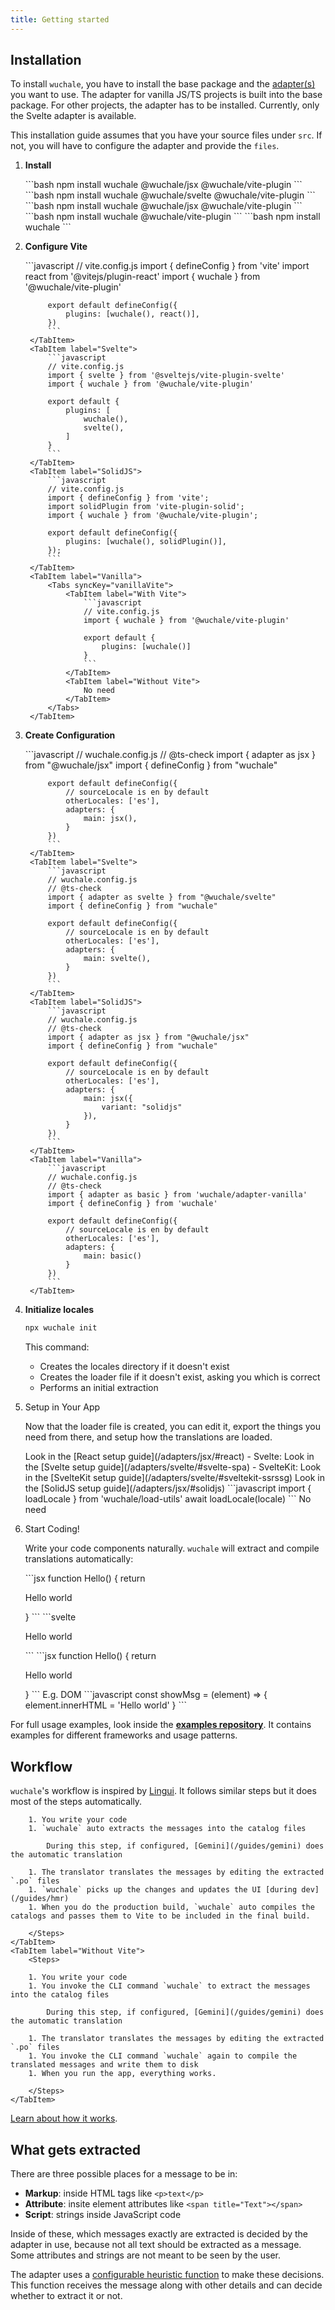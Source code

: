 ```yaml
---
title: Getting started
---
```


## Installation

To install `wuchale`, you have to install the base package and the [adapter(s)](/concepts/adapters)
you want to use. The adapter for vanilla JS/TS projects is built into the base
package. For other projects, the adapter has to be installed. Currently, only
the Svelte adapter is available.

This installation guide assumes that you have your source files under `src`. If
not, you will have to configure the adapter and provide the `files`.


<Steps>

1. **Install**

    <Tabs syncKey="adapter">
        <TabItem label="React">
            ```bash
            npm install wuchale @wuchale/jsx @wuchale/vite-plugin
            ```
        </TabItem>
        <TabItem label="Svelte">
            ```bash
            npm install wuchale @wuchale/svelte @wuchale/vite-plugin
            ```
        </TabItem>
        <TabItem label="SolidJS">
            ```bash
            npm install wuchale @wuchale/jsx @wuchale/vite-plugin
            ```
        </TabItem>
        <TabItem label="Vanilla">
            <Tabs syncKey="vanillaVite">
                <TabItem label="With Vite">
                    ```bash
                    npm install wuchale @wuchale/vite-plugin
                    ```
                </TabItem>
                <TabItem label="Without Vite">
                    ```bash
                    npm install wuchale
                    ```
                </TabItem>
            </Tabs>
        </TabItem>
    </Tabs>

2. **Configure Vite**

    <Tabs syncKey="adapter">
        <TabItem label="React">
            ```javascript
            // vite.config.js
            import { defineConfig } from 'vite'
            import react from '@vitejs/plugin-react'
            import { wuchale } from '@wuchale/vite-plugin'

            export default defineConfig({
                plugins: [wuchale(), react()],
            })
            ```
        </TabItem>
        <TabItem label="Svelte">
            ```javascript
            // vite.config.js
            import { svelte } from '@sveltejs/vite-plugin-svelte'
            import { wuchale } from '@wuchale/vite-plugin'
            
            export default {
                plugins: [
                    wuchale(),
                    svelte(),
                ]
            }
            ```
        </TabItem>
        <TabItem label="SolidJS">
            ```javascript
            // vite.config.js
            import { defineConfig } from 'vite';
            import solidPlugin from 'vite-plugin-solid';
            import { wuchale } from '@wuchale/vite-plugin';

            export default defineConfig({
                plugins: [wuchale(), solidPlugin()],
            });
            ```
        </TabItem>
        <TabItem label="Vanilla">
            <Tabs syncKey="vanillaVite">
                <TabItem label="With Vite">
                    ```javascript
                    // vite.config.js
                    import { wuchale } from '@wuchale/vite-plugin'

                    export default {
                        plugins: [wuchale()]
                    }
                    ```
                </TabItem>
                <TabItem label="Without Vite">
                    No need
                </TabItem>
            </Tabs>
        </TabItem>
    </Tabs>

3. **Create Configuration**

    <Tabs syncKey="adapter">
        <TabItem label="React">
            ```javascript
            // wuchale.config.js
            // @ts-check
            import { adapter as jsx } from "@wuchale/jsx"
            import { defineConfig } from "wuchale"

            export default defineConfig({
                // sourceLocale is en by default
                otherLocales: ['es'],
                adapters: {
                    main: jsx(),
                }
            })
            ```
        </TabItem>
        <TabItem label="Svelte">
            ```javascript
            // wuchale.config.js
            // @ts-check
            import { adapter as svelte } from "@wuchale/svelte"
            import { defineConfig } from "wuchale"

            export default defineConfig({
                // sourceLocale is en by default
                otherLocales: ['es'],
                adapters: {
                    main: svelte(),
                }
            })
            ```
        </TabItem>
        <TabItem label="SolidJS">
            ```javascript
            // wuchale.config.js
            // @ts-check
            import { adapter as jsx } from "@wuchale/jsx"
            import { defineConfig } from "wuchale"

            export default defineConfig({
                // sourceLocale is en by default
                otherLocales: ['es'],
                adapters: {
                    main: jsx({
                        variant: "solidjs"
                    }),
                }
            })
            ```
        </TabItem>
        <TabItem label="Vanilla">
            ```javascript
            // wuchale.config.js
            // @ts-check
            import { adapter as basic } from 'wuchale/adapter-vanilla'
            import { defineConfig } from 'wuchale'

            export default defineConfig({
                // sourceLocale is en by default
                otherLocales: ['es'],
                adapters: {
                    main: basic()
                }
            })
            ```
        </TabItem>
    </Tabs>

4. **Initialize locales**

    ```bash
    npx wuchale init
    ```

    This command:

    - Creates the locales directory if it doesn't exist
    - Creates the loader file if it doesn't exist, asking you which is correct
    - Performs an initial extraction

5. Setup in Your App

    Now that the loader file is created, you can edit it, export the things you
    need from there, and setup how the translations are loaded.

    <Tabs syncKey="adapter">
        <TabItem label="React">
            Look in the [React setup guide](/adapters/jsx/#react)
        </TabItem>
        <TabItem label="Svelte">
            - Svelte: Look in the [Svelte setup guide](/adapters/svelte/#svelte-spa)
            - SvelteKit: Look in the [SvelteKit setup guide](/adapters/svelte/#sveltekit-ssrssg)
        </TabItem>
        <TabItem label="SolidJS">
            Look in the [SolidJS setup guide](/adapters/jsx/#solidjs)
        </TabItem>
        <TabItem label="Vanilla">
            <Tabs syncKey="vanillaVite">
                <TabItem label="With Vite">
                    ```javascript
                    import { loadLocale } from 'wuchale/load-utils'
                    await loadLocale(locale)
                    ```
                </TabItem>
                <TabItem label="Without Vite">
                    No need
                </TabItem>
            </Tabs>
        </TabItem>
    </Tabs>

6. Start Coding!

    Write your code components naturally. `wuchale` will extract and compile
    translations automatically:

    <Tabs syncKey="adapter">
        <TabItem label="React">
            ```jsx
            function Hello() {
                return <p>Hello world</p>
            }
            ```
        </TabItem>
        <TabItem label="Svelte">
            ```svelte
            <p>Hello world</p>
            ```
        </TabItem>
        <TabItem label="SolidJS">
            ```jsx
            function Hello() {
                return <p>Hello world</p>
            }
            ```
        </TabItem>
        <TabItem label="Vanilla">
            E.g. DOM
            ```javascript
            const showMsg = (element) => {
                element.innerHTML = 'Hello world'
            }
            ```
        </TabItem>
    </Tabs>

</Steps>

For full usage examples, look inside the **<a
href="https://github.com/wuchalejs/examples" target="_blank">examples
repository</a>**. It contains examples for different frameworks and usage
patterns.

## Workflow

`wuchale`'s workflow is inspired by [Lingui](https://lingui.dev/). It follows
similar steps but it does most of the steps automatically.

<Tabs>
    <TabItem label="With Vite">
        <Steps>

        1. You write your code
        1. `wuchale` auto extracts the messages into the catalog files

            During this step, if configured, [Gemini](/guides/gemini) does the automatic translation

        1. The translator translates the messages by editing the extracted `.po` files
        1. `wuchale` picks up the changes and updates the UI [during dev](/guides/hmr)
        1. When you do the production build, `wuchale` auto compiles the catalogs and passes them to Vite to be included in the final build.

        </Steps>
    </TabItem>
    <TabItem label="Without Vite">
        <Steps>

        1. You write your code
        1. You invoke the CLI command `wuchale` to extract the messages into the catalog files

            During this step, if configured, [Gemini](/guides/gemini) does the automatic translation

        1. The translator translates the messages by editing the extracted `.po` files
        1. You invoke the CLI command `wuchale` again to compile the translated messages and write them to disk
        1. When you run the app, everything works.

        </Steps>
    </TabItem>
</Tabs>

[Learn about how it works](/concepts/howitworks).

## What gets extracted

There are three possible places for a message to be in:

- **Markup**: inside HTML tags like `<p>text</p>`
- **Attribute**: insite element attributes like `<span title="Text"></span>`
- **Script**: strings inside JavaScript code

Inside of these, which messages exactly are extracted is decided by the adapter in
use, because not all text should be extracted as a message. Some
attributes and strings are not meant to be seen by the user.

The adapter uses a [configurable heuristic
function](/reference/adapter-common#heuristic) to make these decisions. This
function receives the message along with other details and can decide whether
to extract it or not.
